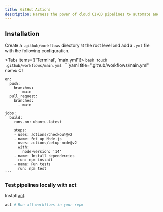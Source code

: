 ```yaml
---
title: GitHub Actions
description: Harness the power of cloud CI/CD pipelines to automate and ship with assurance.
---
```


<Cards>
  <Card
    title="GitHub Actions"
    description="Automate your software development workflows."
    icon=""
    href="https://docs.github.com/en/actions"
  />
  <Card
    title="GitHub Actions Marketplace"
    description="Explore and use pre-built actions from the GitHub Actions marketplace."
    icon=""
    href="https://github.com/marketplace?type=actions"
  />
</Cards>

## Installation

Create a `.github/workflows` directory at the root level and add a `.yml` file with the following configuration.

<Tabs items={['Terminal', 'main.yml']}>
  <Tab value="Terminal">
    ```bash
    touch .github/workflows/main.yml
    ```
  </Tab>
  <Tab value="main.yml">
    ```yaml title=".github/workflows/main.yml"
    name: CI

    on:
      push:
        branches:
          - main
      pull_request:
        branches:
          - main

    jobs:
      build:
        runs-on: ubuntu-latest

        steps:
        - uses: actions/checkout@v2
        - name: Set up Node.js
          uses: actions/setup-node@v2
          with:
            node-version: '14'
        - name: Install dependencies
          run: npm install
        - name: Run tests
          run: npm test
    ```

  </Tab>
</Tabs>

### Test pipelines locally with act

Install [act](https://nektosact.com/).
```bash
act # Run all workflows in your repo
```
